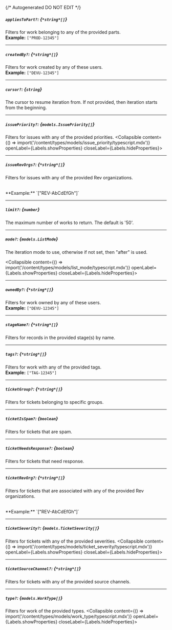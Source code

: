 {/* Autogenerated DO NOT EDIT  */}

##### `appliesToPart?`: *{`*string*[]`}*
Filters for work belonging to any of the provided parts.
<br/>
**Example:** `["PROD-12345"]`

---
##### `createdBy?`: *{`*string*[]`}*
Filters for work created by any of these users.
<br/>
**Example:** `["DEVU-12345"]`

---
##### `cursor?`: *{`string`}*
The cursor to resume iteration from. If not provided, then iteration
starts from the beginning.


---
##### `issuePriority?`: *{`models.IssuePriority[]`}*
Filters for issues with any of the provided priorities.
<Collapsible content={() => import('/content/types/models/issue_priority/typescript.mdx')} openLabel={Labels.showProperties} closeLabel={Labels.hideProperties}>
</Collapsible>

---
##### `issueRevOrgs?`: *{`*string*[]`}*
Filters for issues with any of the provided Rev organizations.

<br/>
**Example:** `["REV-AbCdEfGh"]`

---
##### `limit?`: *{`number`}*
The maximum number of works to return. The default is '50'.


---
##### `mode?`: *{`models.ListMode`}*
The iteration mode to use, otherwise if not set, then "after" is
used.

<Collapsible content={() => import('/content/types/models/list_mode/typescript.mdx')} openLabel={Labels.showProperties} closeLabel={Labels.hideProperties}>
</Collapsible>

---
##### `ownedBy?`: *{`*string*[]`}*
Filters for work owned by any of these users.
<br/>
**Example:** `["DEVU-12345"]`

---
##### `stageName?`: *{`*string*[]`}*
Filters for records in the provided stage(s) by name.

---
##### `tags?`: *{`*string*[]`}*
Filters for work with any of the provided tags.
<br/>
**Example:** `["TAG-12345"]`

---
##### `ticketGroup?`: *{`*string*[]`}*
Filters for tickets belonging to specific groups.

---
##### `ticketIsSpam?`: *{`boolean`}*
Filters for tickets that are spam.

---
##### `ticketNeedsResponse?`: *{`boolean`}*
Filters for tickets that need response.

---
##### `ticketRevOrg?`: *{`*string*[]`}*
Filters for tickets that are associated with any of the provided Rev
organizations.

<br/>
**Example:** `["REV-AbCdEfGh"]`

---
##### `ticketSeverity?`: *{`models.TicketSeverity[]`}*
Filters for tickets with any of the provided severities.
<Collapsible content={() => import('/content/types/models/ticket_severity/typescript.mdx')} openLabel={Labels.showProperties} closeLabel={Labels.hideProperties}>
</Collapsible>

---
##### `ticketSourceChannel?`: *{`*string*[]`}*
Filters for tickets with any of the provided source channels.


---
##### `type?`: *{`models.WorkType[]`}*
Filters for work of the provided types.
<Collapsible content={() => import('/content/types/models/work_type/typescript.mdx')} openLabel={Labels.showProperties} closeLabel={Labels.hideProperties}>
</Collapsible>


